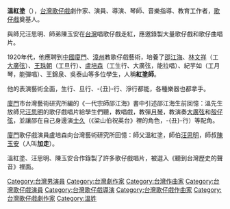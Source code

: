 {{Unreferenced|time=2022-05-13T02:04:36+00:00}}
{{Infobox Hokkien name
| title      = 溫紅塗
| hanji      = 溫紅塗
| poj        = Un Âng-thô͘
| hanlo      = 
| tl         = Un Âng-thôo
| bp         = 
| hokkienipa = 
| lm  = 
| image      = 
| image_size = 
| caption    = 
|
| othername1           =暱稱
| hanji1               =紅塗師
| poj1                 =Âng-thô͘-sai
| hanlo1               =
| tl1                  =Âng-thôo-sai
| bp1                  =
| hokkienipa1          =
}}

'''溫紅塗'''（{{bd|？||？||}}），[[台灣|台灣]][[歌仔戲|歌仔戲]]劇作家、演員、導演、琴師、音樂指導、教育工作者，[[歌仔戲|歌仔戲]]奠基人。

與師兄汪思明、師弟陳玉安在[[台灣|台灣]]唱歌仔戲走紅，應邀錄製大量歌仔戲和歌仔曲唱片。

1920年代，他應聘到[[中國|中國]][[廈門|廈門]]、[[漳州|漳州]]教歌仔戲藝術，培養了[[邵江海|邵江海]]、[[林文祥|林文祥]]（工[[大廣弦|大廣弦]]）、[[王珠朝|王珠朝]]（工旦行）、[[盧培森|盧培森]]（工生行、大廣弦，能拉唱）、紀芋如（工月琴，能彈唱）、王錦泉、吳泰山等多位學生，人稱'''紅塗師'''。

他的表演藝術全面，生行、旦行、-{丑}-行、淨行都能，各種樂器也都拿手。

[[廈門|廈門]]市台灣藝術研究所編的《一代宗師邵江海》書中引述邵江海生前回憶：溫先生放師兄[[汪思明|汪思明]]的歌仔戲唱片給學生們聽，教唱戲，教彈[[月琴|月琴]]，教演奏[[大廣弦|大廣弦]]和[[殼仔弦|殼仔弦]]，並讓邵在自己身邊演[[士久|士久]]（《梁山伯祝英台》裡的角色，-{丑}-行）等配角。

[[廈門|廈門]]歌仔戲演員盧培森向台灣藝術研究所回憶：師父溫紅塗，師伯[[汪思明|汪思明]]，師叔[[陳玉安|陳玉安]]（人叫'''加走'''）。

溫紅塗、汪思明、陳玉安合作錄製了許多歌仔戲唱片，被選入《聽到台灣歷史的聲音》裡面。

[[Category:台灣男演員|Category:台灣男演員]]
[[Category:台灣劇作家|Category:台灣劇作家]]
[[Category:台灣作曲家|Category:台灣作曲家]]
[[Category:台灣歌仔戲演員|Category:台灣歌仔戲演員]]
[[Category:台灣歌仔戲導演|Category:台灣歌仔戲導演]]
[[Category:台灣歌仔戲作曲家|Category:台灣歌仔戲作曲家]]
[[Category:台灣歌仔戲劇作家|Category:台灣歌仔戲劇作家]]
[[Category:溫姓|Category:溫姓]]